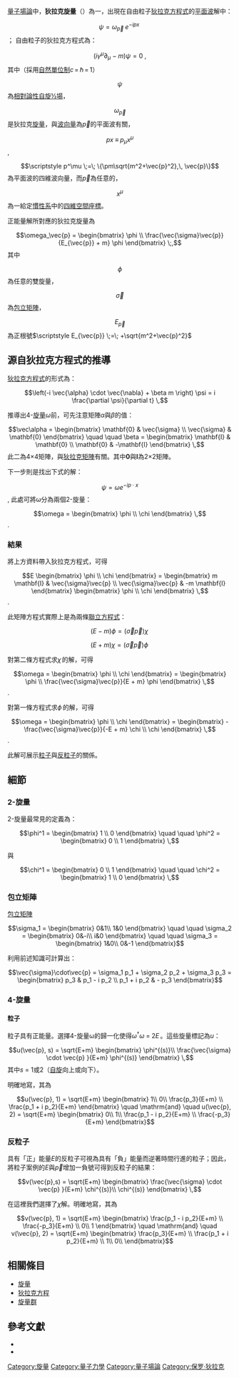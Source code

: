 {{cleanup-jargon|time=2015-03-18T00:45:44+00:00}}
{{NoteTA
|G1=物理學
|G2=數學
}}
[[量子場論|量子場論]]中，'''狄拉克旋量'''（{{lang-en|Dirac spinor}}）為一{{link-en|雙旋量|bispinor}}，出現在自由粒子[[狄拉克方程式|狄拉克方程式]]的[[平面波|平面波]]解中：
:<math>\psi = \omega_\vec{p}\;e^{-ipx} \;</math>；
自由粒子的狄拉克方程式為：
:<math>(i\gamma^\mu\partial_{\mu}-m)\psi=0 \;,</math>
其中（採用[[自然單位制|自然單位制]]<math>\scriptstyle c \,=\, \hbar \,=\, 1</math>）
:<math>\scriptstyle\psi</math>為[[相對論|相對論性]][[自旋-1/2|自旋½]][[場_(物理)|場]]，
:<math>\scriptstyle\omega_\vec{p}</math>是狄拉克[[旋量|旋量]]，與[[波向量|波向量]]為<math>\scriptstyle\vec{p}</math>的平面波有關，
:<math>\scriptstyle px \;\equiv\; p_\mu x^\mu</math>,
:<math>\scriptstyle p^\mu \;=\; \{\pm\sqrt{m^2+\vec{p}^2},\, \vec{p}\}</math>為平面波的四維波向量，而<math>\scriptstyle\vec{p}</math>為任意的，
:<math>\scriptstyle x^\mu</math>為一給定[[慣性系|慣性系]]中的[[四維空間|四維空間]][[座標|座標]]。

正能量解所對應的狄拉克旋量為
:<math>
\omega_\vec{p} =
\begin{bmatrix}
\phi \\ \frac{\vec{\sigma}\vec{p}}{E_{\vec{p}} + m} \phi
\end{bmatrix} \;,
</math>
其中
:<math>\scriptstyle\phi</math>為任意的雙旋量，
:<math>\scriptstyle\vec{\sigma}</math>為[[包立矩陣|包立矩陣]]，
:<math>\scriptstyle E_\vec{p}</math>為正根號<math>\scriptstyle E_{\vec{p}} \;=\; +\sqrt{m^2+\vec{p}^2}</math>

== 源自狄拉克方程式的推導 ==
[[狄拉克方程式|狄拉克方程式]]的形式為：
:<math>\left(-i \vec{\alpha} \cdot \vec{\nabla} + \beta m \right) \psi = i \frac{\partial \psi}{\partial t} \,</math>

推導出4-[[旋量|旋量]]<math>\scriptstyle\omega</math>前，可先注意矩陣''α''與''β''的值：
:<math>\vec\alpha = \begin{bmatrix} \mathbf{0} & \vec{\sigma} \\ \vec{\sigma} & \mathbf{0} \end{bmatrix} \quad \quad \beta = \begin{bmatrix} \mathbf{I} & \mathbf{0} \\ \mathbf{0} & -\mathbf{I} \end{bmatrix} \,</math>
此二為4×4矩陣，與[[狄拉克矩陣|狄拉克矩陣]]有關。其中'''0'''與'''I'''為2×2矩陣。

下一步則是找出下式的解：
:<math>\psi = \omega e^{-i p \cdot x}</math>,
此處可將ω分為兩個2-旋量：
:<math>\omega = \begin{bmatrix}  \phi \\ \chi \end{bmatrix} \,</math>.

===結果===
將上方資料帶入狄拉克方程式，可得
:<math>E \begin{bmatrix}  \phi \\ \chi \end{bmatrix} = 
\begin{bmatrix} m \mathbf{I} & \vec{\sigma}\vec{p} \\ \vec{\sigma}\vec{p} & -m \mathbf{I} \end{bmatrix} \begin{bmatrix}  \phi \\ \chi \end{bmatrix} \,</math>.

此矩陣方程式實際上是為兩條[[聯立方程式|聯立方程式]]：
:<math>\left(E - m \right) \phi = \left(\vec{\sigma}\vec{p} \right) \chi \,</math>
:<math>\left(E + m \right) \chi = \left(\vec{\sigma}\vec{p} \right) \phi \,</math>

對第二條方程式求<math>\scriptstyle \chi \,</math>的解，可得
:<math>\omega = \begin{bmatrix}  \phi \\ \chi \end{bmatrix} = \begin{bmatrix}  \phi \\ \frac{\vec{\sigma}\vec{p}}{E + m} \phi \end{bmatrix} \,</math>.

對第一條方程式求<math>\phi \,</math>的解，可得
:<math>\omega = \begin{bmatrix}  \phi \\ \chi \end{bmatrix} = \begin{bmatrix}  - \frac{\vec{\sigma}\vec{p}}{-E + m} \chi \\ \chi \end{bmatrix} \,</math>.

此解可展示[[粒子|粒子]]與[[反粒子|反粒子]]的關係。

== 細節 ==
===2-旋量===
2-旋量最常見的定義為：
:<math>\phi^1 = \begin{bmatrix} 1 \\ 0 \end{bmatrix} \quad \quad \phi^2 = \begin{bmatrix} 0 \\ 1 \end{bmatrix} \,</math>

與
:<math>\chi^1 = \begin{bmatrix} 0 \\ 1 \end{bmatrix} \quad \quad \chi^2 = \begin{bmatrix} 1 \\ 0 \end{bmatrix} \,</math>

===包立矩陣===
[[包立矩陣|包立矩陣]]
:<math>
\sigma_1 = 
\begin{bmatrix}
0&1\\
1&0
\end{bmatrix}
\quad \quad
\sigma_2 = 
\begin{bmatrix}
0&-i\\
i&0
\end{bmatrix}
\quad \quad
\sigma_3 = 
\begin{bmatrix}
1&0\\
0&-1
\end{bmatrix}
</math>

利用前述知識可計算出：
:<math>\vec{\sigma}\cdot\vec{p} = \sigma_1 p_1 + \sigma_2 p_2 + \sigma_3 p_3 =
\begin{bmatrix} 
 p_3         & p_1 - i p_2 \\
 p_1 + i p_2 & - p_3
\end{bmatrix}</math>

===4-旋量===
====粒子====
粒子具有正能量。選擇4-旋量ω的歸一化使得<math>\scriptstyle\omega^\dagger \omega \;=\; 2 E \,</math>。這些旋量標記為''u''：
:<math> u(\vec{p}, s) = \sqrt{E+m} 
\begin{bmatrix} 
 \phi^{(s)}\\ 
 \frac{\vec{\sigma} \cdot \vec{p} }{E+m} \phi^{(s)}
\end{bmatrix} \,</math>
其中''s'' = 1或2（[[自旋|自旋]]向上或向下）。

明確地寫，其為
:<math>u(\vec{p}, 1) = \sqrt{E+m} \begin{bmatrix}
1\\
0\\
\frac{p_3}{E+m} \\
\frac{p_1 + i p_2}{E+m}
\end{bmatrix} \quad \mathrm{and} \quad
u(\vec{p}, 2) = \sqrt{E+m} \begin{bmatrix}
0\\
1\\
\frac{p_1 - i p_2}{E+m} \\
\frac{-p_3}{E+m} 
\end{bmatrix} </math>

===反粒子===
具有「正」能量<math>\scriptstyle E</math>的反粒子可視為具有「負」能量而逆著時間行進的粒子；因此，將粒子案例的<math>\scriptstyle E</math>與<math>\scriptstyle \vec{p}</math>增加一負號可得到反粒子的結果：

:<math> v(\vec{p},s) = \sqrt{E+m} 
\begin{bmatrix} 
\frac{\vec{\sigma} \cdot \vec{p} }{E+m} \chi^{(s)}\\
\chi^{(s)}
\end{bmatrix} \,</math>

在這裡我們選擇了<math>\scriptstyle\chi</math>解。明確地寫，其為
:<math>v(\vec{p}, 1) = \sqrt{E+m} \begin{bmatrix}
\frac{p_1 - i p_2}{E+m} \\
\frac{-p_3}{E+m} \\
0\\
1
\end{bmatrix} \quad \mathrm{and} \quad
v(\vec{p}, 2) = \sqrt{E+m} \begin{bmatrix}
\frac{p_3}{E+m} \\
\frac{p_1 + i p_2}{E+m} \\
1\\
0\\
\end{bmatrix} </math>

== 相關條目 ==
*[[旋量|旋量]]
*[[狄拉克方程|狄拉克方程]]
*[[旋量群|旋量群]]

== 參考文獻 ==
{{reflist}}
* {{en}}{{cite book
  | last = Aitchison
  | first = I.J.R.
  | authorlink =
  |author2=A.J.G. Hey
  | title = Gauge Theories in Particle Physics (3rd ed.)
  | publisher = Institute of Physics Publishing
  |date=September 2002
  | location =
  | pages =
  | url =
  | doi =
  | isbn = 0-7503-0864-8 }}
* {{en}}{{Cite web
  | first = David
  | last = Miller
  | title = Relativistic Quantum Mechanics (RQM)
  | year = 2008
  | pages = 26–37
  | url = http://www.physics.gla.ac.uk/~dmiller/lectures/RQM_2008.pdf
  | postscript = <!--None-->
  | access-date = 2015-04-09
  | archive-date = 2020-12-19
  | archive-url = https://web.archive.org/web/20201219112349/http://www.physics.gla.ac.uk/~dmiller/lectures/RQM_2008.pdf
  | dead-url = no
  }}
[[Category:旋量|Category:旋量]]
[[Category:量子力學|Category:量子力學]]
[[Category:量子場論|Category:量子場論]]
[[Category:保罗·狄拉克|Category:保罗·狄拉克]]